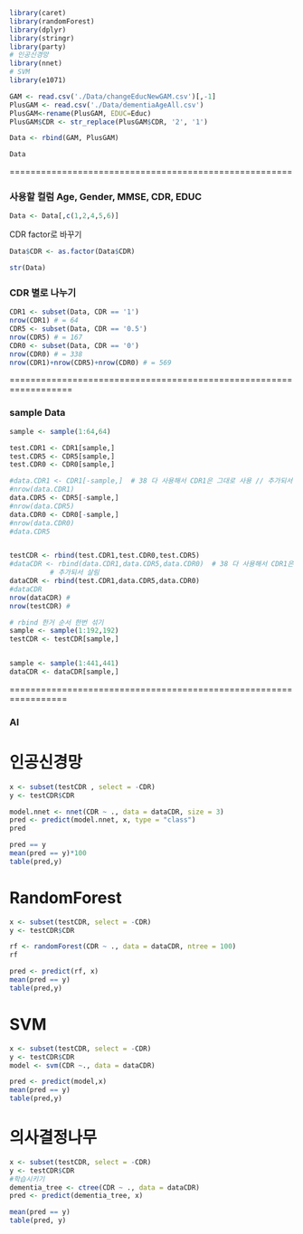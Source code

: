 ```r
library(caret)
library(randomForest)
library(dplyr)
library(stringr)
library(party)
# 인공신경망
library(nnet)
# SVM
library(e1071)
```

```r
GAM <- read.csv('./Data/changeEducNewGAM.csv')[,-1]
PlusGAM <- read.csv('./Data/dementiaAgeAll.csv')
PlusGAM<-rename(PlusGAM, EDUC=Educ)
PlusGAM$CDR <- str_replace(PlusGAM$CDR, '2', '1')
```

```r
Data <- rbind(GAM, PlusGAM)
```

```r
Data
```

======================================================

### 사용할 컬럼 Age, Gender, MMSE, CDR, EDUC

```r
Data <- Data[,c(1,2,4,5,6)]

```

CDR factor로 바꾸기

```r
Data$CDR <- as.factor(Data$CDR)
```

```r
str(Data)
```

### CDR 별로 나누기

```r
CDR1 <- subset(Data, CDR == '1')
nrow(CDR1) # = 64
CDR5 <- subset(Data, CDR == '0.5')
nrow(CDR5) # = 167
CDR0 <- subset(Data, CDR == '0')
nrow(CDR0) # = 338
nrow(CDR1)+nrow(CDR5)+nrow(CDR0) # = 569
```

==================================================================

### sample Data

```r
sample <- sample(1:64,64)

test.CDR1 <- CDR1[sample,]
test.CDR5 <- CDR5[sample,]
test.CDR0 <- CDR0[sample,]

#data.CDR1 <- CDR1[-sample,]  # 38 다 사용해서 CDR1은 그대로 사용 // 추가되서 살림  
#nrow(data.CDR1)
data.CDR5 <- CDR5[-sample,] 
#nrow(data.CDR5)
data.CDR0 <- CDR0[-sample,] 
#nrow(data.CDR0)
#data.CDR5


testCDR <- rbind(test.CDR1,test.CDR0,test.CDR5)
#dataCDR <- rbind(data.CDR1,data.CDR5,data.CDR0)  # 38 다 사용해서 CDR1은 그대로 사용 
          # 추가되서 살림 
dataCDR <- rbind(test.CDR1,data.CDR5,data.CDR0)
#dataCDR
nrow(dataCDR) #
nrow(testCDR) #

# rbind 한거 순서 한번 섞기
sample <- sample(1:192,192)
testCDR <- testCDR[sample,]


sample <- sample(1:441,441)
dataCDR <- dataCDR[sample,]

```

=================================================================

### AI

# 인공신경망

```r
x <- subset(testCDR , select = -CDR)
y <- testCDR$CDR
```

```r
model.nnet <- nnet(CDR ~ ., data = dataCDR, size = 3)
pred <- predict(model.nnet, x, type = "class")
pred
```

```r
pred == y
mean(pred == y)*100
table(pred,y)
```

# RandomForest

```r
x <- subset(testCDR, select = -CDR)
y <- testCDR$CDR
```

```r
rf <- randomForest(CDR ~ ., data = dataCDR, ntree = 100) 
rf
```

```r
pred <- predict(rf, x)
mean(pred == y)
table(pred,y)
```

# SVM

```r
x <- subset(testCDR, select = -CDR)
y <- testCDR$CDR
model <- svm(CDR ~., data = dataCDR)
```

```r
pred <- predict(model,x)
mean(pred == y)
table(pred,y)
```

# 의사결정나무

```r
x <- subset(testCDR, select = -CDR)
y <- testCDR$CDR
#학습시키기
dementia_tree <- ctree(CDR ~ ., data = dataCDR)
pred <- predict(dementia_tree, x)
```

```r
mean(pred == y)
table(pred, y)
```
